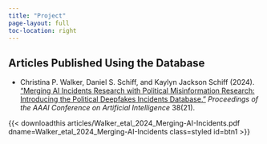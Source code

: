 ```yaml
---
title: "Project"
page-layout: full
toc-location: right
---
```



## Articles Published Using the Database

:::{#articles}
:::

* Christina P. Walker, Daniel S. Schiff, and Kaylyn Jackson Schiff (2024). ["Merging AI Incidents Research with Political Misinformation Research: Introducing the Political Deepfakes Incidents Database."](https://doi.org/10.1609/aaai.v38i21.30349) *Proceedings of the AAAI Conference on Artificial Intelligence* 38(21).

{{< downloadthis articles/Walker_etal_2024_Merging-AI-Incidents.pdf dname=Walker_etal_2024_Merging-AI-Incidents class=styled id=btn1 >}}
